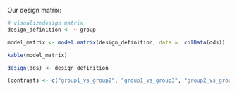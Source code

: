 Our design matrix:

```r
# visualizedesign matrix
design_definition <- ~ group

model_matrix <- model.matrix(design_definition, data =  colData(dds))

kable(model_matrix)
```

```r
design(dds) <- design_definition 
```

```r

(contrasts <- c("group1_vs_group2", "group1_vs_group3", "group2_vs_group3"))

```
